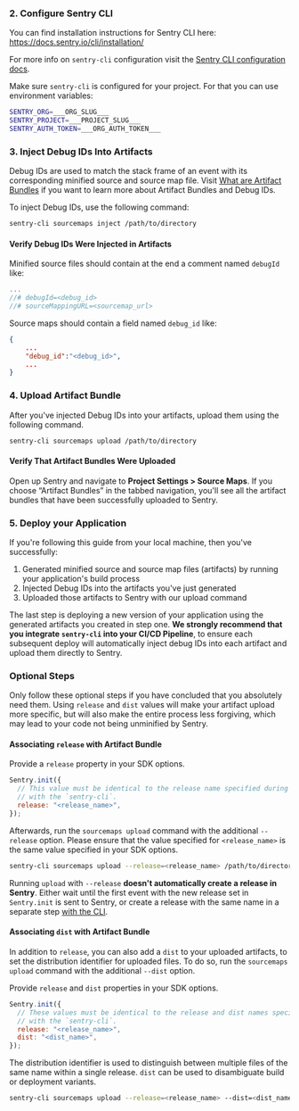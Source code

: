 ### 2. Configure Sentry CLI

<Note>

You can find installation instructions for Sentry CLI here: https://docs.sentry.io/cli/installation/

For more info on `sentry-cli` configuration visit the [Sentry CLI configuration docs](/cli/configuration/).

</Note>

Make sure `sentry-cli` is configured for your project. For that you can use environment variables:

<OrgAuthTokenNote />

```bash {filename:.env.local}
SENTRY_ORG=___ORG_SLUG___
SENTRY_PROJECT=___PROJECT_SLUG___
SENTRY_AUTH_TOKEN=___ORG_AUTH_TOKEN___
```

### 3. Inject Debug IDs Into Artifacts

Debug IDs are used to match the stack frame of an event with its corresponding minified source and source map file. Visit [What are Artifact Bundles](/platforms/javascript/sourcemaps/troubleshooting_js/artifact-bundles/) if you want to learn more about Artifact Bundles and Debug IDs.

To inject Debug IDs, use the following command:

```bash
sentry-cli sourcemaps inject /path/to/directory
```

#### Verify Debug IDs Were Injected in Artifacts

Minified source files should contain at the end a comment named `debugId` like:

```javascript {filename:example_minified_file.js}
...
//# debugId=<debug_id>
//# sourceMappingURL=<sourcemap_url>
```

Source maps should contain a field named `debug_id` like:

```json {filename:example_source_map.js.map}
{
    ...
    "debug_id":"<debug_id>",
    ...
}
```

### 4. Upload Artifact Bundle

After you've injected Debug IDs into your artifacts, upload them using the following command.

```bash
sentry-cli sourcemaps upload /path/to/directory
```

#### Verify That Artifact Bundles Were Uploaded

Open up Sentry and navigate to **Project Settings > Source Maps**. If you choose “Artifact Bundles” in the tabbed navigation, you'll see all the artifact bundles that have been successfully uploaded to Sentry.

### 5. Deploy your Application

If you're following this guide from your local machine, then you've successfully:

1. Generated minified source and source map files (artifacts) by running your application's build process
2. Injected Debug IDs into the artifacts you've just generated
3. Uploaded those artifacts to Sentry with our upload command

The last step is deploying a new version of your application using the generated artifacts you created in step one. **We strongly recommend that you integrate `sentry-cli` into your CI/CD Pipeline**, to ensure each subsequent deploy will automatically inject debug IDs into each artifact and upload them directly to Sentry.

### Optional Steps

<Alert title="Warning">

Only follow these optional steps if you have concluded that you absolutely need them.
Using `release` and `dist` values will make your artifact upload more specific, but will also make the entire process less forgiving, which may lead to your code not being unminified by Sentry.

</Alert>

#### Associating `release` with Artifact Bundle

Provide a `release` property in your SDK options.

```javascript
Sentry.init({
  // This value must be identical to the release name specified during upload
  // with the `sentry-cli`.
  release: "<release_name>",
});
```

Afterwards, run the `sourcemaps upload` command with the additional `--release` option. Please ensure that the value specified for `<release_name>` is the same value specified in your SDK options.

```bash
sentry-cli sourcemaps upload --release=<release_name> /path/to/directory
```

<Note>

Running `upload` with `--release` **doesn't automatically create a release in Sentry**.
Either wait until the first event with the new release set in `Sentry.init` is sent to Sentry, or create a release with the same name in a separate step [with the CLI](/cli/releases).

</Note>

#### Associating `dist` with Artifact Bundle

In addition to `release`, you can also add a `dist` to your uploaded artifacts, to set the distribution identifier for uploaded files. To do so, run the `sourcemaps upload` command with the additional `--dist` option.

Provide `release` and `dist` properties in your SDK options.

```javascript
Sentry.init({
  // These values must be identical to the release and dist names specified during upload
  // with the `sentry-cli`.
  release: "<release_name>",
  dist: "<dist_name>",
});
```

The distribution identifier is used to distinguish between multiple files of the same name within a single release. `dist` can be used to disambiguate build or deployment variants.

```bash
sentry-cli sourcemaps upload --release=<release_name> --dist=<dist_name> /path/to/directory
```
